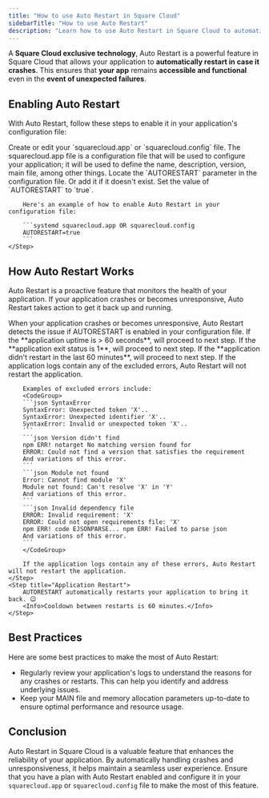 ```yaml
---
title: "How to use Auto Restart in Square Cloud"
sidebarTitle: "How to use Auto Restart"
description: "Learn how to use Auto Restart in Square Cloud to automatically restart your application in case it crashes."
---
```


A **Square Cloud exclusive technology**, Auto Restart is a powerful feature in Square Cloud that allows your application to **automatically restart in case it crashes**. This ensures that **your app** remains **accessible and functional** even in the **event of unexpected failures**.

## Enabling Auto Restart
With Auto Restart, follow these steps to enable it in your application's configuration file:

<Steps>
    <Step title="Config file">
        Create or edit your `squarecloud.app` or `squarecloud.config` file.
        <Card
          title="How to create a configuration file"
          href="/getting-started/config-file"
        >
    The squarecloud.app file is a configuration file that will be used to configure your application; it will be used to define the name, description, version, main file, among other things.
</Card> 
    </Step>
    <Step title="Locate parameter">
        Locate the `AUTORESTART` parameter in the configuration file. Or add it if it doesn't exist.
    </Step>
    <Step title="Set value">
        Set the value of `AUTORESTART` to `true`.

        Here's an example of how to enable Auto Restart in your configuration file:

        ```systemd squarecloud.app OR squarecloud.config
        AUTORESTART=true
        ```
    </Step>
</Steps>

## How Auto Restart Works
Auto Restart is a proactive feature that monitors the health of your application. If your application crashes or becomes unresponsive, Auto Restart takes action to get it back up and running.

<Steps>
    <Step title="Application goes down">
        When your application crashes or becomes unresponsive, Auto Restart detects the issue if AUTORESTART is enabled in your configuration file.
    </Step>
    <Step title="Application Uptime Verification">
        If the **application uptime is > 60 seconds**, will proceed to next step.
    </Step>
    <Step title="Application Exit Status Verification">
        If the **application exit status is 1**, will proceed to next step.
    </Step>
    <Step title="Application Recent Restart Verification">
       If the **application didn't restart in the last 60 minutes**, will proceed to next step.
    </Step>
    <Step title="Application Exception Verification">
        If the application logs contain any of the excluded errors, Auto Restart will not restart the application.

        Examples of excluded errors include:
        <CodeGroup>
        ```json SyntaxError
        SyntaxError: Unexpected token 'X'..
        SyntaxError: Unexpected identifier 'X'..
        SyntaxError: Invalid or unexpected token 'X'..
        ```
        ```json Version didn't find
        npm ERR! notarget No matching version found for
        ERROR: Could not find a version that satisfies the requirement
        And variations of this error.
        ```
        ```json Module not found
        Error: Cannot find module 'X'
        Module not found: Can't resolve 'X' in 'Y'
        And variations of this error.
        ```
        ```json Invalid dependency file
        ERROR: Invalid requirement: 'X'
        ERROR: Could not open requirements file: 'X'
        npm ERR! code EJSONPARSE... npm ERR! Failed to parse json
        And variations of this error.
        ```
        </CodeGroup>

        If the application logs contain any of these errors, Auto Restart will not restart the application.
    </Step>
    <Step title="Application Restart">
        AUTORESTART automatically restarts your application to bring it back. 😉
        <Info>Cooldown between restarts is 60 minutes.</Info>
    </Step>
</Steps>

## Best Practices

Here are some best practices to make the most of Auto Restart:

-  Regularly review your application's logs to understand the reasons for any crashes or restarts. This can help you identify and address underlying issues.
- Keep your MAIN file and memory allocation parameters up-to-date to ensure optimal performance and resource usage.

## Conclusion

Auto Restart in Square Cloud is a valuable feature that enhances the reliability of your application. By automatically handling crashes and unresponsiveness, it helps maintain a seamless user experience. Ensure that you have a plan with Auto Restart enabled and configure it in your `squarecloud.app` or `squarecloud.config` file to make the most of this feature.